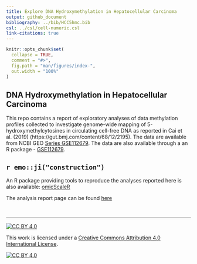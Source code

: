 ```yaml
---
title: Explore DNA Hydroxymethylation in Hepatocellular Carcinoma
output: github_document
bibliography: ../bib/HCC5hmc.bib
csl: ../csl/cell-numeric.csl
link-citations: true
---
```


<!-- index.md is generated from index.Rmd. Please edit that file -->

```r
knitr::opts_chunk$set(
  collapse = TRUE,
  comment = "#>",
  fig.path = "man/figures/index-",
  out.width = "100%"
)
```

## DNA Hydroxymethylation in Hepatocellular Carcinoma

This repo contains a report of exploratory analyses of 
data methylation profiles collected to investigate
genome-wide mapping of 5-hydroxymethylcytosines
in circulating cell-free DNA as reported in Cai et al. (2019)
(https://gut.bmj.com/content/68/12/2195).
The data are available from NCBI GEO 
[Series GSE112679](https://www.ncbi.nlm.nih.gov/geo/query/acc.cgi?acc=GSE112679).
The data are also available through a an R package -
[GSE112679](https://12379monty.github.io/GSE112679).

## `r emo::ji("construction")` 

An R package providing tools to reproduce the analyses 
reported here is also available: [omicScaleR](https://github.com/12379Monty/omicScaleR.git)

The analysis report page can be found 
[here](https://hcc-5hmc-explore.netlify.app/)

<!-- [@Cai:2019aa] pandoc citations dont work on github (github_document?) -->



<br/>

-----

<!-- From https://github.com/santisoler/cc-licenses -->
[![CC BY 4.0][cc-by-shield]][cc-by]

This work is licensed under a
[Creative Commons Attribution 4.0 International License][cc-by].

[![CC BY 4.0][cc-by-image]][cc-by]

[cc-by]: http://creativecommons.org/licenses/by/4.0/
[cc-by-image]: https://i.creativecommons.org/l/by/4.0/88x31.png
[cc-by-shield]: https://img.shields.io/badge/License-CC%20BY%204.0-lightgrey.svg


<!-- DOESNT WORK WITH GITHUB
## References
<div id="refs"></div>
-->


<!--


Rscript -e "rmarkdown::render('index.Rmd')"

# nohup Rscript -e "rmarkdown::render('index.Rmd', rmarkdown::md_document())" > index.log  &
# nohup Rscript -e "rmarkdown::render('index.Rmd')" > index.log  &

### REMEMBER TO `cp index.md ../README.md`

-->
